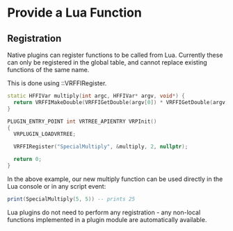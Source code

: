 # Provide a Lua Function

## Registration

Native plugins can register functions to be called from Lua. Currently these can only be registered in the global table, and cannot replace existing functions of the same name.

This is done using ::VRFFIRegister.

```cpp
static HFFIVar multiply(int argc, HFFIVar* argv, void*) {
  return VRFFIMakeDouble(VRFFIGetDouble(argv[0]) * VRFFIGetDouble(argv[1]));
}

PLUGIN_ENTRY_POINT int VRTREE_APIENTRY VRPInit()
{
  VRPLUGIN_LOADVRTREE;

  VRFFIRegister("SpecialMultiply", &multiply, 2, nullptr);

  return 0;
}
```

In the above example, our new multiply function can be used directly in the Lua console or in any script event:

```lua
print(SpecialMultiply(5, 5)) -- prints 25
```

Lua plugins do not need to perform any registration - any non-local functions implemented in a plugin module are automatically available.
